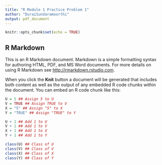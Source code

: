 ---
title: "R Module 1 Practice Problem 1"
author: "DuraiSundaramoorthi"
output: pdf_document
---

```{r setup, include=FALSE}
knitr::opts_chunk$set(echo = TRUE)
```

## R Markdown

This is an R Markdown document. Markdown is a simple formatting syntax for authoring HTML, PDF, and MS Word documents. For more details on using R Markdown see <http://rmarkdown.rstudio.com>.

When you click the **Knit** button a document will be generated that includes both content as well as the output of any embedded R code chunks within the document. You can embed an R code chunk like this:

```{r}
U = 5 ## Assign 5 to U
V = TRUE ## Assign TRUE to V
X = "5" ## Assign "5" to X
Y = "TRUE" ## Assign "TRUE" to Y

U + 1 ## Add 1 to U
V + 1 ## Add 1 to V
X + 1 ## Add 1 to X
Y + 1 ## Add 1 to Y

class(U) ## Class of U
class(V) ## Class of V
class(X) ## Class of X
class(Y) ## Class of Y
```

